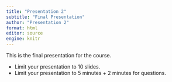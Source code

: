 ```yaml
---
title: "Presentation 2"
subtitle: "Final Presentation"
author: "Presentation 2"
format: html
editor: source
engine: knitr
---
```


This is the final presentation for the course.


+ Limit your presentation to 10 slides.
+ Limit your presentation to 5 minutes + 2 minutes for questions.
